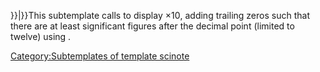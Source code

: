 <includeonly>{{scinote/e|{{rnd/-|{{#expr:{{{1}}}/10^{{{3}}}}}|{{#expr:{{{4}}}+{{{3}}}-{{{2}}}-1}}}}|{{{3}}}}}</includeonly><noinclude>This subtemplate calls {{tl|scinote/e}} to display {{{1}}}×10<sup>{{{3}}}</sup>, adding trailing zeros such that there are at least {{nowrap|{{{4}}} + {{{3}}} − {{{2}}} − 1}} significant figures after the decimal point (limited to twelve) using {{tl|rnd/-}}.

[[Category:Subtemplates of template scinote]]</noinclude>